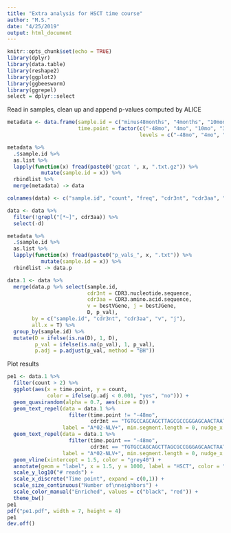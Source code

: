 ```yaml
---
title: "Extra analysis for HSCT time course"
author: "M.S."
date: "4/25/2019"
output: html_document
---
```


```r
knitr::opts_chunk$set(echo = TRUE)
library(dplyr)
library(data.table)
library(reshape2)
library(ggplot2)
library(ggbeeswarm)
library(ggrepel)
select = dplyr::select
```

Read in samples, clean up and append p-values computed by ALICE

```r
metadata <- data.frame(sample.id = c("minus48months", "4months", "10months", "37months"),
                       time.point = factor(c("-48mo", "4mo", "10mo", "37mo"), 
                                           levels = c("-48mo", "4mo", "10mo", "37mo")))

metadata %>%
  .$sample.id %>%
  as.list %>%
  lapply(function(x) fread(paste0('gzcat ', x, ".txt.gz")) %>%
           mutate(sample.id = x)) %>%
  rbindlist %>%
  merge(metadata) -> data

colnames(data) <- c("sample.id", "count", "freq", "cdr3nt", "cdr3aa", "v", "d", "j", "time.point")

data <- data %>%
  filter(!grepl("[*~]", cdr3aa)) %>%
  select(-d)

metadata %>%
  .$sample.id %>%
  as.list %>%
  lapply(function(x) fread(paste0("p_vals_", x, ".txt")) %>%
           mutate(sample.id = x)) %>%
  rbindlist -> data.p

data.1 <- data %>%
  merge(data.p %>% select(sample.id,
                          cdr3nt = CDR3.nucleotide.sequence, 
                          cdr3aa = CDR3.amino.acid.sequence,
                          v = bestVGene, j = bestJGene,
                          D, p_val),
        by = c("sample.id", "cdr3nt", "cdr3aa", "v", "j"),
        all.x = T) %>%
  group_by(sample.id) %>%
  mutate(D = ifelse(is.na(D), 1, D),
         p_val = ifelse(is.na(p_val), 1, p_val),
         p.adj = p.adjust(p_val, method = "BH"))
```

Plot results

```r
pe1 <- data.1 %>%
  filter(count > 2) %>%
  ggplot(aes(x = time.point, y = count, 
             color = ifelse(p.adj < 0.001, "yes", "no"))) +
  geom_quasirandom(alpha = 0.7, aes(size = D)) +
  geom_text_repel(data = data.1 %>%
                    filter(time.point != "-48mo",
                           cdr3nt == "TGTGCCAGCAGCTTAGCGCCGGGAGCAACTAATGAAAAACTGTTTTTT"),
                  label = "A*02-NLV+", min.segment.length = 0, nudge_x = 0.5) +
  geom_text_repel(data = data.1 %>%
                    filter(time.point == "-48mo",
                           cdr3nt == "TGTGCCAGCAGCTTAGCGCCGGGAGCAACTAATGAAAAACTGTTTTTT"),
                  label = "A*02-NLV+", min.segment.length = 0, nudge_x = -0.5) +
  geom_vline(xintercept = 1.5, color = "grey40") +
  annotate(geom = "label", x = 1.5, y = 1000, label = "HSCT", color = "grey40") +
  scale_y_log10("# reads") +
  scale_x_discrete("Time point", expand = c(0,1)) +
  scale_size_continuous("Number of\nneighbors") +
  scale_color_manual("Enriched", values = c("black", "red")) +
  theme_bw()
pe1
pdf("pe1.pdf", width = 7, height = 4)
pe1
dev.off()
```